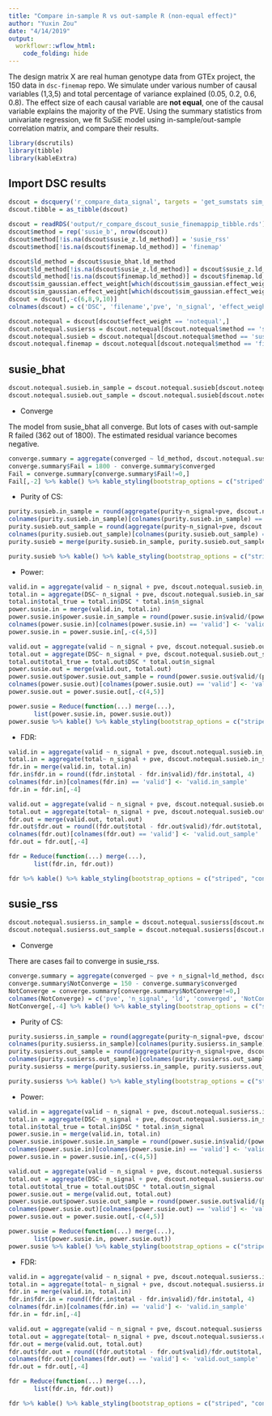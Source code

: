 ```yaml
---
title: "Compare in-sample R vs out-sample R (non-equal effect)"
author: "Yuxin Zou"
date: "4/14/2019"
output: 
  workflowr::wflow_html:
    code_folding: hide
---
```


The design matrix X are real human genotype data from GTEx project, the 150 data in `dsc-finemap` repo. We simulate under various number of causal variables (1,3,5) and total percentage of variance explained (0.05, 0.2, 0.6, 0.8). The effect size of each causal variable are **not equal**, one of the causal variable explains the majority of the PVE. Using the summary statistics from univariate regression, we fit SuSiE model using in-sample/out-sample correlation matrix, and compare their results.


```r
library(dscrutils)
library(tibble)
library(kableExtra)
```

## Import DSC results

```r
dscout = dscquery('r_compare_data_signal', targets = 'get_sumstats sim_gaussian.pve sim_gaussian.n_signal sim_gaussian.effect_weight data.N_in susie_bhat.ld_method susie_z.ld_method finemap.ld_method score_susie.total score_susie.valid score_susie.size score_susie.purity score_susie.top score_susie.converged score_finemap.pip', omit.filenames = FALSE)
dscout.tibble = as_tibble(dscout)
```

```r
dscout = readRDS('output/r_compare_dscout_susie_finemappip_tibble.rds')
dscout$method = rep('susie_b', nrow(dscout))
dscout$method[!is.na(dscout$susie_z.ld_method)] = 'susie_rss'
dscout$method[!is.na(dscout$finemap.ld_method)] = 'finemap'

dscout$ld_method = dscout$susie_bhat.ld_method
dscout$ld_method[!is.na(dscout$susie_z.ld_method)] = dscout$susie_z.ld_method[!is.na(dscout$susie_z.ld_method)]
dscout$ld_method[!is.na(dscout$finemap.ld_method)] = dscout$finemap.ld_method[!is.na(dscout$finemap.ld_method)]
dscout$sim_gaussian.effect_weight[which(dscout$sim_gaussian.effect_weight == 'rep(1/n_signal, n_signal)')] = 'equal'
dscout$sim_gaussian.effect_weight[which(dscout$sim_gaussian.effect_weight != 'equal')] = 'notequal'
dscout = dscout[,-c(6,8,9,10)]
colnames(dscout) = c('DSC', 'filename','pve', 'n_signal', 'effect_weight', 'N_in', 'total', 'valid', 'size', 'purity', 'top', 'converged', 'pip', 'method', 'ld_method')
```

```r
dscout.notequal = dscout[dscout$effect_weight == 'notequal',]
dscout.notequal.susierss = dscout.notequal[dscout.notequal$method == 'susie_rss',]
dscout.notequal.susieb = dscout.notequal[dscout.notequal$method == 'susie_b',]
dscout.notequal.finemap = dscout.notequal[dscout.notequal$method == 'finemap',]
```

## susie_bhat

```r
dscout.notequal.susieb.in_sample = dscout.notequal.susieb[dscout.notequal.susieb$ld_method == 'in_sample',]
dscout.notequal.susieb.out_sample = dscout.notequal.susieb[dscout.notequal.susieb$ld_method == 'out_sample',]
```

* Converge

The model from susie_bhat all converge. But lots of cases with out-sample R failed (362 out of 1800). The estimated residual variance becomes negative. 
```r
converge.summary = aggregate(converged ~ ld_method, dscout.notequal.susieb, sum)
converge.summary$Fail = 1800 - converge.summary$converged
Fail = converge.summary[converge.summary$Fail!=0,]
Fail[,-2] %>% kable() %>% kable_styling(bootstrap_options = c("striped", "condensed", "responsive"), full_width = F) 
```

* Purity of CS:

```r
purity.susieb.in_sample = round(aggregate(purity~n_signal+pve, dscout.notequal.susieb.in_sample, mean), 3)
colnames(purity.susieb.in_sample)[colnames(purity.susieb.in_sample) == 'purity'] <- 'purity.in_sample'
purity.susieb.out_sample = round(aggregate(purity~n_signal+pve, dscout.notequal.susieb.out_sample[!is.na(dscout.notequal.susieb.out_sample$converged),], mean), 3)
colnames(purity.susieb.out_sample)[colnames(purity.susieb.out_sample) == 'purity'] <- 'purity.out_sample'
purity.susieb = merge(purity.susieb.in_sample, purity.susieb.out_sample)

purity.susieb %>% kable() %>% kable_styling(bootstrap_options = c("striped", "condensed", "responsive"), full_width = F) 
```

* Power:

```r
valid.in = aggregate(valid ~ n_signal + pve, dscout.notequal.susieb.in_sample, sum)
total.in = aggregate(DSC~ n_signal + pve, dscout.notequal.susieb.in_sample, length)
total.in$total_true = total.in$DSC * total.in$n_signal
power.susie.in = merge(valid.in, total.in)
power.susie.in$power.susie.in_sample = round(power.susie.in$valid/(power.susie.in$total_true), 3)
colnames(power.susie.in)[colnames(power.susie.in) == 'valid'] <- 'valid.in_sample'
power.susie.in = power.susie.in[,-c(4,5)]

valid.out = aggregate(valid ~ n_signal + pve, dscout.notequal.susieb.out_sample[!is.na(dscout.notequal.susieb.out_sample$converged),], sum)
total.out = aggregate(DSC~ n_signal + pve, dscout.notequal.susieb.out_sample[!is.na(dscout.notequal.susieb.out_sample$converged),], length)
total.out$total_true = total.out$DSC * total.out$n_signal
power.susie.out = merge(valid.out, total.out)
power.susie.out$power.susie.out_sample = round(power.susie.out$valid/(power.susie.out$total_true), 3)
colnames(power.susie.out)[colnames(power.susie.out) == 'valid'] <- 'valid.out_sample'
power.susie.out = power.susie.out[,-c(4,5)]

power.susie = Reduce(function(...) merge(...),
       list(power.susie.in, power.susie.out))
power.susie %>% kable() %>% kable_styling(bootstrap_options = c("striped", "condensed", "responsive","bordered"), full_width = F) %>% add_header_above(c(" ", " ","IN sample" = 2, "OUT sample" = 2)) %>% column_spec(c(4, 6), bold = T)
```

* FDR:

```r
valid.in = aggregate(valid ~ n_signal + pve, dscout.notequal.susieb.in_sample, sum)
total.in = aggregate(total~ n_signal + pve, dscout.notequal.susieb.in_sample, sum)
fdr.in = merge(valid.in, total.in)
fdr.in$fdr.in = round((fdr.in$total - fdr.in$valid)/fdr.in$total, 4)
colnames(fdr.in)[colnames(fdr.in) == 'valid'] <- 'valid.in_sample'
fdr.in = fdr.in[,-4]

valid.out = aggregate(valid ~ n_signal + pve, dscout.notequal.susieb.out_sample[!is.na(dscout.notequal.susieb.out_sample$converged),], sum)
total.out = aggregate(total~ n_signal + pve, dscout.notequal.susieb.out_sample[!is.na(dscout.notequal.susieb.out_sample$converged),], sum)
fdr.out = merge(valid.out, total.out)
fdr.out$fdr.out = round((fdr.out$total - fdr.out$valid)/fdr.out$total, 4)
colnames(fdr.out)[colnames(fdr.out) == 'valid'] <- 'valid.out_sample'
fdr.out = fdr.out[,-4]

fdr = Reduce(function(...) merge(...),
       list(fdr.in, fdr.out))

fdr %>% kable() %>% kable_styling(bootstrap_options = c("striped", "condensed", "responsive","bordered"), full_width = F) %>% add_header_above(c(" ", " ", "IN sample" = 2, "OUT sample" = 2)) %>% column_spec(c(4,6), bold = T)
```

## susie_rss

```r
dscout.notequal.susierss.in_sample = dscout.notequal.susierss[dscout.notequal.susierss$ld_method == 'in_sample',]
dscout.notequal.susierss.out_sample = dscout.notequal.susierss[dscout.notequal.susierss$ld_method == 'out_sample',]
```

* Converge

There are cases fail to converge in susie_rss.
```r
converge.summary = aggregate(converged ~ pve + n_signal+ld_method, dscout.notequal.susierss, sum)
converge.summary$NotConverge = 150 - converge.summary$converged
NotConverge = converge.summary[converge.summary$NotConverge!=0,]
colnames(NotConverge) = c('pve', 'n_signal', 'ld', 'converged', 'NotConverge(out of 150)')
NotConverge[,-4] %>% kable() %>% kable_styling(bootstrap_options = c("striped", "condensed", "responsive"), full_width = F) 
```

* Purity of CS:

```r
purity.susierss.in_sample = round(aggregate(purity~n_signal+pve, dscout.notequal.susierss.in_sample[dscout.notequal.susierss.in_sample$converged==1,], mean), 3)
colnames(purity.susierss.in_sample)[colnames(purity.susierss.in_sample) == 'purity'] <- 'purity.in_sample'
purity.susierss.out_sample = round(aggregate(purity~n_signal+pve, dscout.notequal.susierss.out_sample[dscout.notequal.susierss.out_sample$converged==1,], mean), 3)
colnames(purity.susierss.out_sample)[colnames(purity.susierss.out_sample) == 'purity'] <- 'purity.out_sample'
purity.susierss = merge(purity.susierss.in_sample, purity.susierss.out_sample)

purity.susierss %>% kable() %>% kable_styling(bootstrap_options = c("striped", "condensed", "responsive"), full_width = F) 
```

* Power:

```r
valid.in = aggregate(valid ~ n_signal + pve, dscout.notequal.susierss.in_sample[dscout.notequal.susierss.in_sample$converged==1,], sum)
total.in = aggregate(DSC~ n_signal + pve, dscout.notequal.susierss.in_sample[dscout.notequal.susierss.in_sample$converged==1,], length)
total.in$total_true = total.in$DSC * total.in$n_signal
power.susie.in = merge(valid.in, total.in)
power.susie.in$power.susie.in_sample = round(power.susie.in$valid/(power.susie.in$total_true), 3)
colnames(power.susie.in)[colnames(power.susie.in) == 'valid'] <- 'valid.in_sample'
power.susie.in = power.susie.in[,-c(4,5)]

valid.out = aggregate(valid ~ n_signal + pve, dscout.notequal.susierss.out_sample[dscout.notequal.susierss.out_sample$converged ==1,], sum)
total.out = aggregate(DSC~ n_signal + pve, dscout.notequal.susierss.out_sample[dscout.notequal.susierss.out_sample$converged ==1,], length)
total.out$total_true = total.out$DSC * total.out$n_signal
power.susie.out = merge(valid.out, total.out)
power.susie.out$power.susie.out_sample = round(power.susie.out$valid/(power.susie.out$total_true), 3)
colnames(power.susie.out)[colnames(power.susie.out) == 'valid'] <- 'valid.out_sample'
power.susie.out = power.susie.out[,-c(4,5)]

power.susie = Reduce(function(...) merge(...),
       list(power.susie.in, power.susie.out))
power.susie %>% kable() %>% kable_styling(bootstrap_options = c("striped", "condensed", "responsive","bordered"), full_width = F) %>% add_header_above(c(" ", " ","IN sample" = 2, "OUT sample" = 2)) %>% column_spec(c(4, 6), bold = T)
```

* FDR:

```r
valid.in = aggregate(valid ~ n_signal + pve, dscout.notequal.susierss.in_sample[dscout.notequal.susierss.in_sample$converged==1,], sum)
total.in = aggregate(total~ n_signal + pve, dscout.notequal.susierss.in_sample[dscout.notequal.susierss.in_sample$converged==1,], sum)
fdr.in = merge(valid.in, total.in)
fdr.in$fdr.in = round((fdr.in$total - fdr.in$valid)/fdr.in$total, 4)
colnames(fdr.in)[colnames(fdr.in) == 'valid'] <- 'valid.in_sample'
fdr.in = fdr.in[,-4]

valid.out = aggregate(valid ~ n_signal + pve, dscout.notequal.susierss.out_sample[dscout.notequal.susierss.out_sample$converged==1,], sum)
total.out = aggregate(total~ n_signal + pve, dscout.notequal.susierss.out_sample[dscout.notequal.susierss.out_sample$converged==1,], sum)
fdr.out = merge(valid.out, total.out)
fdr.out$fdr.out = round((fdr.out$total - fdr.out$valid)/fdr.out$total, 4)
colnames(fdr.out)[colnames(fdr.out) == 'valid'] <- 'valid.out_sample'
fdr.out = fdr.out[,-4]

fdr = Reduce(function(...) merge(...),
       list(fdr.in, fdr.out))

fdr %>% kable() %>% kable_styling(bootstrap_options = c("striped", "condensed", "responsive","bordered"), full_width = F) %>% add_header_above(c(" ", " ", "IN sample" = 2, "OUT sample" = 2)) %>% column_spec(c(4,6), bold = T)
```
